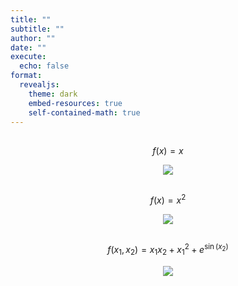 ```yaml
---
title: ""
subtitle: ""
author: ""
date: ""
execute:
  echo: false
format:
  revealjs: 
    theme: dark
    embed-resources: true
    self-contained-math: true
---
```


## {transition="convex" transition-speed="slow"}

$$f(x) = x$$

<center>
  <img src="../images/identity.png"/>
</center>

## {transition="convex" transition-speed="slow"}

$$f(x) = x^2$$

<center>
  <img src="../images/square.png"/>
</center>

## {transition="convex" transition-speed="slow"}

$$f(x_1, x_2) = x_1x_2 + x_1^2 + e^{\sin{(x_2)}}$$

<center>
  <img src="../images/complicated.png"/>
</center>

